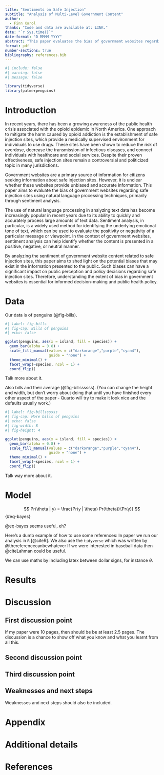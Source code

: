 ```yaml
---
title: "Sentiments on Safe Injection"
subtitle: "Analysis of Multi-Level Government Content"
author: 
  - Finn Korol
thanks: "Code and data are available at: LINK."
date: "`r Sys.time()`"
date-format: "D MMMM YYYY"
abstract: "This paper evaluates the bias of government websites regarding safe injection sites using sentiment analysis. We analyzed website content and identified patterns of sentiment, categorizing them as positive, negative, or neutral. Our findings show varying degrees of bias, with some sites presenting a positive sentiment and others a negative sentiment, using emotionally charged language and negative framing. Biased information can influence public perception and policy decisions, highlighting the importance of accurate and unbiased information. We recommend that government websites provide unbiased information to promote informed decision-making and reduce harm caused by opioid addiction."
format: pdf
number-sections: true
bibliography: references.bib
---
```


```r
#| include: false
#| warning: false
#| message: false

library(tidyverse)
library(palmerpenguins)
```


# Introduction

In recent years, there has been a growing awareness of the public health crisis associated with the opioid epidemic in North America. One approach to mitigate the harm caused by opioid addiction is the establishment of safe injection sites, which provide a medically supervised environment for individuals to use drugs. These sites have been shown to reduce the risk of overdose, decrease the transmission of infectious diseases, and connect individuals with healthcare and social services. Despite their proven effectiveness, safe injection sites remain a controversial and politicized topic in many jurisdictions.

Government websites are a primary source of information for citizens seeking information about safe injection sites. However, it is unclear whether these websites provide unbiased and accurate information. This paper aims to evaluate the bias of government websites regarding safe injection sites using natural language processing techniques, primarily through sentiment analysis.

The use of natural language processing in analyzing text data has become increasingly popular in recent years due to its ability to quickly and accurately process large amounts of text data. Sentiment analysis, in particular, is a widely used method for identifying the underlying emotional tone of text, which can be used to evaluate the positivity or negativity of a particular message or viewpoint. In the context of government websites, sentiment analysis can help identify whether the content is presented in a positive, negative, or neutral manner.

By analyzing the sentiment of government website content related to safe injection sites, this paper aims to shed light on the potential biases that may exist in the information presented to the public. Such biases can have a significant impact on public perception and policy decisions regarding safe injection sites. Therefore, understanding the extent of bias in government websites is essential for informed decision-making and public health policy.



# Data {#sec-data}

Our data is of penguins (@fig-bills).

```r
#| label: fig-bills
#| fig-cap: Bills of penguins
#| echo: false

ggplot(penguins, aes(x = island, fill = species)) +
  geom_bar(alpha = 0.8) +
  scale_fill_manual(values = c("darkorange","purple","cyan4"),
                    guide = "none") +
  theme_minimal() +
  facet_wrap(~species, ncol = 1) +
  coord_flip()
```

Talk more about it.

Also bills and their average (@fig-billssssss). (You can change the height and width, but don't worry about doing that until you have finished every other aspect of the paper - Quarto will try to make it look nice and the defaults usually work.)

```r
#| label: fig-billssssss
#| fig-cap: More bills of penguins
#| echo: false
#| fig-width: 8
#| fig-height: 4

ggplot(penguins, aes(x = island, fill = species)) +
  geom_bar(alpha = 0.8) +
  scale_fill_manual(values = c("darkorange","purple","cyan4"),
                    guide = "none") +
  theme_minimal() +
  facet_wrap(~species, ncol = 1) +
  coord_flip()
```

Talk way more about it. 



# Model

$$
Pr(\theta | y) = \frac{Pr(y | \theta) Pr(\theta)}{Pr(y)}
$$ {#eq-bayes}

@eq-bayes seems useful, eh?

Here's a dumb example of how to use some references: In paper we run our analysis in `R` [@citeR]. We also use the `tidyverse` which was written by @thereferencecanbewhatever If we were interested in baseball data then @citeLahman could be useful. 

We can use maths by including latex between dollar signs, for instance $\theta$.


# Results

# Discussion

## First discussion point {#sec-first-point}

If my paper were 10 pages, then should be be at least 2.5 pages. The discussion is a chance to show off what you know and what you learnt from all this. 

## Second discussion point

## Third discussion point

## Weaknesses and next steps

Weaknesses and next steps should also be included.

\newpage

\appendix

# Appendix {-}


# Additional details


\newpage


# References


